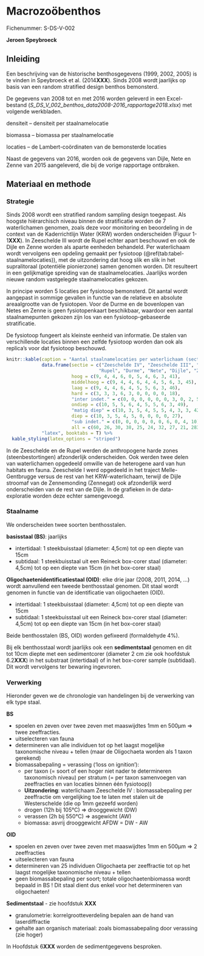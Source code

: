 
# Macrozoöbenthos 

Fichenummer: S-DS-V-002

__Jeroen Speybroeck__


## Inleiding 

Een beschrijving van de historische benthosgegevens (1999, 2002, 2005) is te vinden in Speybroeck et al. (2014**XXX**). Sinds 2008 wordt jaarlijks op basis van een random stratified design benthos bemonsterd.

De gegevens van 2008 tot en met 2016 worden geleverd in een Excel-bestand (_S_DS_V_002_benthos_data2008-2016_rapportage2018.xlsx_) met volgende werkbladen.

densiteit – densiteit per staalnamelocatie

biomassa – biomassa per staalnamelocatie

locaties – de Lambert-coördinaten van de bemonsterde locaties

Naast de gegevens van 2016, worden ook de gegevens van Dijle, Nete en Zenne van 2015 aangeleverd, die bij de vorige rapportage ontbraken.


## Materiaal en methode

### Strategie

Sinds 2008 wordt een stratified random sampling design toegepast. Als hoogste hiërarchisch niveau binnen de stratificatie worden de 7 waterlichamen genomen, zoals deze voor monitoring en beoordeling in de context van de Kaderrichtlijn Water (KRW) worden onderscheiden (Figuur 1-1**XXX**). In Zeeschelde III wordt de Rupel echter apart beschouwd en ook de Dijle en Zenne worden als aparte eenheden behandeld. Per waterlichaam wordt vervolgens een opdeling gemaakt per fysiotoop (\@ref(tab:tabel-staalnamelocaties)), met de uitzondering dat hoog slik en slik in het supralitoraal (potentiële pionierzone) samen genomen worden. Dit resulteert in een gelijkmatige spreiding van de staalnamelocaties. Jaarlijks worden nieuwe random vastgelegde staalnamelocaties gekozen. 

In principe worden 5 locaties per fysiotoop bemonsterd. Dit aantal wordt aangepast in sommige gevallen in functie van de relatieve en absolute areaalgrootte van de fysiotopen. Voor de Durme en de bovenlopen van Netes en Zenne is geen fysiotopenkaart beschikbaar, waardoor een aantal staalnamepunten gekozen zijn los van een fysiotoop-gebaseerde stratificatie.

De fysiotoop fungeert als kleinste eenheid van informatie. De stalen van verschillende locaties binnen een zelfde fysiotoop worden dan ook als replica’s voor dat fysiotoop beschouwd.
 

```r

knitr::kable(caption = "Aantal staalnamelocaties per waterlichaam (sectie) - monitoringscampagne 2016XXX.",
             data.frame(sectie = c("Zeeschelde IV", "Zeeschelde III", "Zeeschelde II", "Zeeschelde I", 
                                  "Rupel", "Durme", "Nete", "Dijle", "Zenne", "all"), 
                        hoog = c(9, 4, 4, 6, 0, 5, 4, 6, 3, 41), 
                        middelhoog = c(9, 4, 4, 6, 4, 4, 5, 6, 3, 45), 
                        laag = c(9, 4, 4, 6, 4, 5, 5, 6, 3, 46), 
                        hard = c(3, 3, 3, 6, 3, 0, 0, 0, 0, 18), 
                        "inter indet." = c(0, 0, 0, 0, 0, 0, 3, 0, 2, 5),  
                        ondiep = c(10, 5, 5, 6, 4, 5, 5, 6, 3, 49), 
                        "matig diep" = c(10, 3, 5, 4, 5, 5, 4, 3, 3, 42),
                        diep = c(10, 3, 5, 4, 5, 0, 0, 0, 0, 27),
                        "sub indet." = c(0, 0, 0, 0, 0, 0, 6, 0, 4, 10),
                        all = c(60, 26, 30, 38, 25, 24, 32, 27, 21, 283)), 
             "latex", booktabs = T) %>%
  kable_styling(latex_options = "striped")

```



In de Zeeschelde en de Rupel werden de anthropogene harde zones (steenbestortingen) afzonderlijk onderscheiden. Ook werden twee delen van waterlichamen opgedeeld omwille van de heterogene aard van hun habitats en fauna. Zeeschelde I werd opgedeeld in het traject Melle-Gentbrugge versus de rest van het KRW-waterlichaam, terwijl de Dijle stroomaf van de Zennemonding (Zennegat) ook afzonderlijk werd onderscheiden van de rest van de Dijle. In de grafieken in de data-exploratie worden deze echter samengevoegd.


### Staalname

We onderscheiden twee soorten benthosstalen.

__basisstaal (BS)__: jaarlijks

-	intertidaal: 1 steekbuisstaal (diameter: 4,5cm) tot op een diepte van 15cm
-	subtidaal: 1 steekbuisstaal uit een Reineck box-corer staal (diameter: 4,5cm) tot op een diepte van 15cm (in het box-corer staal)

__Oligochaetenidentificatiestaal (OID)__: elke drie jaar (2008, 2011, 2014, …) wordt aanvullend een tweede benthosstaal genomen. Dit staal wordt genomen in functie van de identificatie van oligochaeten (OID). 

-	intertidaal: 1 steekbuisstaal (diameter: 4,5cm) tot op een diepte van 15cm
-	subtidaal: 1 steekbuisstaal uit een Reineck box-corer staal (diameter: 4,5cm) tot op een diepte van 15cm (in het box-corer staal)

Beide benthosstalen (BS, OID) worden gefixeerd (formaldehyde 4%). 

Bij elk benthosstaal wordt jaarlijks ook een __sedimentstaal__ genomen en dit tot 10cm diepte met een sedimentcorer (diameter 2 cm zie ook hoofdstuk 6.2**XXX**) in het substraat (intertidaal) of in het box-corer sample (subtidaal). Dit wordt vervolgens ter bewaring ingevroren.


###	Verwerking

Hieronder geven we de chronologie van handelingen bij de verwerking van elk type staal.

__BS__

*	spoelen en zeven over twee zeven met maaswijdtes 1mm en 500µm => twee zeeffracties.
*	uitselecteren van fauna
*	determineren van alle individuen tot op het laagst mogelijke taxonomische niveau + tellen (maar de Oligochaeta worden als 1 taxon gerekend)
*	biomassabepaling = verassing (‘loss on ignition’):
    +	per taxon (= soort of een hoger niet nader te determineren taxonomisch niveau) per stratum (= per taxon samenvoegen van zeeffracties en van locaties binnen één fysiotoop))
    +	__Uitzondering__: waterlichaam Zeeschelde IV : biomassabepaling per zeeffractie om vergelijking toe te laten met stalen uit de Westerschelde (die op 1mm gezeefd worden)
    +	drogen (12h bij 105°C) => drooggewicht (DW)
    +	verassen (2h bij 550°C) => asgewicht (AW)
    +	biomassa: asvrij drooggewicht AFDW = DW - AW
  
__OID__

-	spoelen en zeven over twee zeven met maaswijdtes 1mm en 500µm => 2 zeeffracties
-	uitselecteren van fauna 
-	determineren van 25 individuen Oligochaeta per zeeffractie tot op het laagst mogelijke taxonomische niveau + tellen
-	geen biomassabepaling per soort; totale oligochaetenbiomassa wordt bepaald in BS
! Dit staal dient dus enkel voor het determineren van oligochaeten!

__Sedimentstaal__  - zie hoofdstuk **XXX**

-	granulometrie: korrelgrootteverdeling bepalen aan de hand van laserdiffractie
-	gehalte aan organisch materiaal: zoals biomassabepaling door verassing (zie hoger)

In Hoofdstuk 6**XXX** worden de sedimentgegevens besproken.



